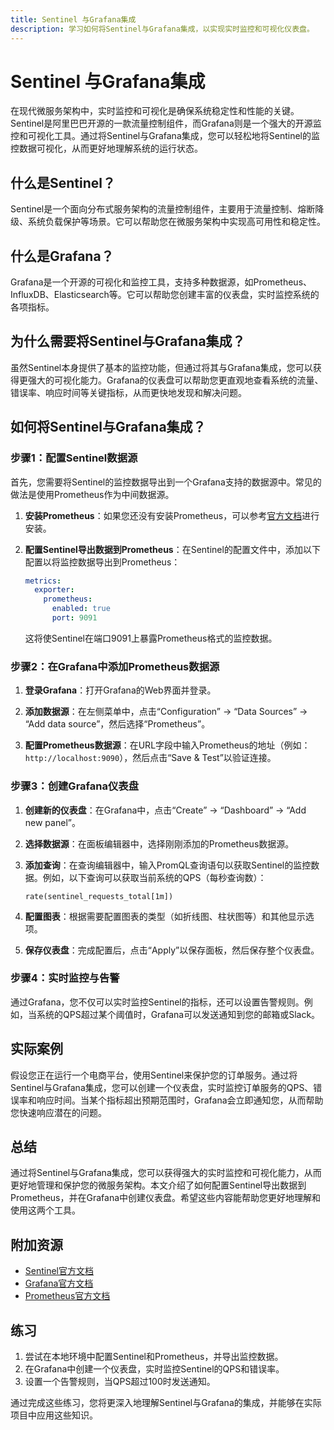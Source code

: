 ```yaml
---
title: Sentinel 与Grafana集成
description: 学习如何将Sentinel与Grafana集成，以实现实时监控和可视化仪表盘。
---
```


# Sentinel 与Grafana集成

在现代微服务架构中，实时监控和可视化是确保系统稳定性和性能的关键。Sentinel是阿里巴巴开源的一款流量控制组件，而Grafana则是一个强大的开源监控和可视化工具。通过将Sentinel与Grafana集成，您可以轻松地将Sentinel的监控数据可视化，从而更好地理解系统的运行状态。

## 什么是Sentinel？

Sentinel是一个面向分布式服务架构的流量控制组件，主要用于流量控制、熔断降级、系统负载保护等场景。它可以帮助您在微服务架构中实现高可用性和稳定性。

## 什么是Grafana？

Grafana是一个开源的可视化和监控工具，支持多种数据源，如Prometheus、InfluxDB、Elasticsearch等。它可以帮助您创建丰富的仪表盘，实时监控系统的各项指标。

## 为什么需要将Sentinel与Grafana集成？

虽然Sentinel本身提供了基本的监控功能，但通过将其与Grafana集成，您可以获得更强大的可视化能力。Grafana的仪表盘可以帮助您更直观地查看系统的流量、错误率、响应时间等关键指标，从而更快地发现和解决问题。

## 如何将Sentinel与Grafana集成？

### 步骤1：配置Sentinel数据源

首先，您需要将Sentinel的监控数据导出到一个Grafana支持的数据源中。常见的做法是使用Prometheus作为中间数据源。

1. **安装Prometheus**：如果您还没有安装Prometheus，可以参考[官方文档](https://prometheus.io/docs/prometheus/latest/installation/)进行安装。

2. **配置Sentinel导出数据到Prometheus**：在Sentinel的配置文件中，添加以下配置以将监控数据导出到Prometheus：

   ```yaml
   metrics:
     exporter:
       prometheus:
         enabled: true
         port: 9091
   ```

   这将使Sentinel在端口9091上暴露Prometheus格式的监控数据。

### 步骤2：在Grafana中添加Prometheus数据源

1. **登录Grafana**：打开Grafana的Web界面并登录。

2. **添加数据源**：在左侧菜单中，点击“Configuration” -> “Data Sources” -> “Add data source”，然后选择“Prometheus”。

3. **配置Prometheus数据源**：在URL字段中输入Prometheus的地址（例如：`http://localhost:9090`），然后点击“Save & Test”以验证连接。

### 步骤3：创建Grafana仪表盘

1. **创建新的仪表盘**：在Grafana中，点击“Create” -> “Dashboard” -> “Add new panel”。

2. **选择数据源**：在面板编辑器中，选择刚刚添加的Prometheus数据源。

3. **添加查询**：在查询编辑器中，输入PromQL查询语句以获取Sentinel的监控数据。例如，以下查询可以获取当前系统的QPS（每秒查询数）：

   ```promql
   rate(sentinel_requests_total[1m])
   ```

4. **配置图表**：根据需要配置图表的类型（如折线图、柱状图等）和其他显示选项。

5. **保存仪表盘**：完成配置后，点击“Apply”以保存面板，然后保存整个仪表盘。

### 步骤4：实时监控与告警

通过Grafana，您不仅可以实时监控Sentinel的指标，还可以设置告警规则。例如，当系统的QPS超过某个阈值时，Grafana可以发送通知到您的邮箱或Slack。

## 实际案例

假设您正在运行一个电商平台，使用Sentinel来保护您的订单服务。通过将Sentinel与Grafana集成，您可以创建一个仪表盘，实时监控订单服务的QPS、错误率和响应时间。当某个指标超出预期范围时，Grafana会立即通知您，从而帮助您快速响应潜在的问题。

## 总结

通过将Sentinel与Grafana集成，您可以获得强大的实时监控和可视化能力，从而更好地管理和保护您的微服务架构。本文介绍了如何配置Sentinel导出数据到Prometheus，并在Grafana中创建仪表盘。希望这些内容能帮助您更好地理解和使用这两个工具。

## 附加资源

- [Sentinel官方文档](https://sentinelguard.io/zh-cn/docs/introduction.html)
- [Grafana官方文档](https://grafana.com/docs/)
- [Prometheus官方文档](https://prometheus.io/docs/introduction/overview/)

## 练习

1. 尝试在本地环境中配置Sentinel和Prometheus，并导出监控数据。
2. 在Grafana中创建一个仪表盘，实时监控Sentinel的QPS和错误率。
3. 设置一个告警规则，当QPS超过100时发送通知。

通过完成这些练习，您将更深入地理解Sentinel与Grafana的集成，并能够在实际项目中应用这些知识。